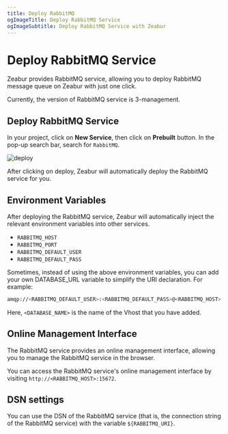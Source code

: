 ```yaml
---
title: Deploy RabbitMQ
ogImageTitle: Deploy RabbitMQ Service
ogImageSubtitle: Deploy RabbitMQ Service with Zeabur
---
```



# Deploy RabbitMQ Service

Zeabur provides RabbitMQ service, allowing you to deploy RabbitMQ message queue on Zeabur with just one click.

<Callout type="info" emoji="ℹ️">
    Currently, the version of RabbitMQ service is 3-management.
</Callout>

## Deploy RabbitMQ Service

In your project, click on **New Service**, then click on **Prebuilt** button. In the pop-up search bar, search for `RabbitMQ`.

![deploy](/deploy/common/select-service.en-US.png)

After clicking on deploy, Zeabur will automatically deploy the RabbitMQ service for you.

## Environment Variables

After deploying the RabbitMQ service, Zeabur will automatically inject the relevant environment variables into other services.

- `RABBITMQ_HOST`
- `RABBITMQ_PORT`
- `RABBITMQ_DEFAULT_USER`
- `RABBITMQ_DEFAULT_PASS`

Sometimes, instead of using the above environment variables, you can add your own DATABASE_URL variable to simplify the URI declaration. For example:

```bash
amqp://<RABBITMQ_DEFAULT_USER>:<RABBITMQ_DEFAULT_PASS>@<RABBITMQ_HOST>:<RABBITMQ_PORT>/<DATABASE_NAME>
```

Here, `<DATABASE_NAME>` is the name of the Vhost that you have added.

## Online Management Interface

The RabbitMQ service provides an online management interface, allowing you to manage the RabbitMQ service in the browser.

You can access the RabbitMQ service's online management interface by visiting `http://<RABBITMQ_HOST>:15672`.

## DSN settings

You can use the DSN of the RabbitMQ service (that is, the connection string of the RabbitMQ service) with the variable `${RABBITMQ_URI}`.